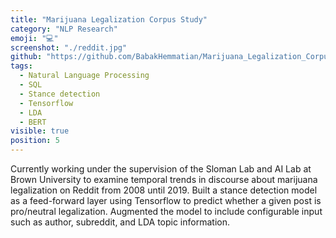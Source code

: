 ```yaml
---
title: "Marijuana Legalization Corpus Study"
category: "NLP Research"
emoji: "💻"
screenshot: "./reddit.jpg"
github: "https://github.com/BabakHemmatian/Marijuana_Legalization_Corpus_Study"
tags:
  - Natural Language Processing
  - SQL
  - Stance detection
  - Tensorflow
  - LDA
  - BERT
visible: true
position: 5
---
```


Currently working under the supervision of the Sloman Lab and AI Lab at Brown University
to examine temporal trends in discourse about marijuana legalization on Reddit from 2008 until 2019.
Built a stance detection model as a feed-forward layer using Tensorflow to predict whether a given post is pro/neutral legalization.
Augmented the model to include configurable input such as author, subreddit, and LDA topic information.

